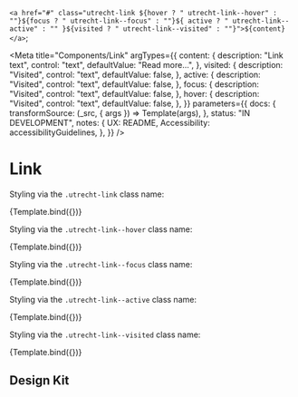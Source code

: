 <!--
@license EUPL-1.2
Copyright (c) 2021 Gemeente Utrecht
Copyright (c) 2021 Robbert Broersma
-->




  `<a href="#" class="utrecht-link ${hover ? " utrecht-link--hover" : ""}${focus ? " utrecht-link--focus" : ""}${
    active ? " utrecht-link--active" : ""
  }${visited ? " utrecht-link--visited" : ""}">${content}</a>`;

<Meta
  title="Components/Link"
  argTypes={{
    content: {
      description: "Link text",
      control: "text",
      defaultValue: "Read more...",
    },
    visited: {
      description: "Visited",
      control: "text",
      defaultValue: false,
    },
    active: {
      description: "Visited",
      control: "text",
      defaultValue: false,
    },
    focus: {
      description: "Visited",
      control: "text",
      defaultValue: false,
    },
    hover: {
      description: "Visited",
      control: "text",
      defaultValue: false,
    },
  }}
  parameters={{
    docs: {
      transformSource: (_src, { args }) => Template(args),
    },
    status: "IN DEVELOPMENT",
    notes: {
      UX: README,
      Accessibility: accessibilityGuidelines,
    },
  }}
/>

# Link

Styling via the `.utrecht-link` class name:

<Canvas>
  <Story name="Link">{Template.bind({})}</Story>
</Canvas>

Styling via the `.utrecht-link--hover` class name:

<Canvas>
  <Story name="Link hover" args={{ hover: true }}>
    {Template.bind({})}
  </Story>
</Canvas>

Styling via the `.utrecht-link--focus` class name:

<Canvas>
  <Story name="Link focus" args={{ focus: true }}>
    {Template.bind({})}
  </Story>
</Canvas>

Styling via the `.utrecht-link--active` class name:

<Canvas>
  <Story name="Link active" args={{ active: true }}>
    {Template.bind({})}
  </Story>
</Canvas>

Styling via the `.utrecht-link--visited` class name:

<Canvas>
  <Story name="Link visited" args={{ visited: true }}>
    {Template.bind({})}
  </Story>
</Canvas>

<ArgsTable story="Link" />

## Design Kit

<MDXEmbedProvider>
  <Figma title="Link" url="file/x" />
</MDXEmbedProvider>
